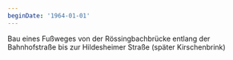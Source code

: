 ```yaml
---
beginDate: '1964-01-01'
---
```


Bau eines Fußweges von der Rössingbachbrücke entlang der Bahnhofstraße bis zur
Hildesheimer Straße (später Kirschenbrink)
